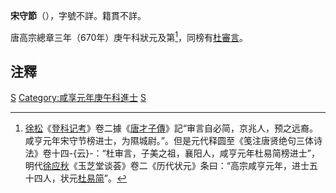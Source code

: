 '''宋守節'''（{{bd|?||?||}}），字號不詳。籍貫不詳。 

唐高宗總章三年（670年）庚午科狀元及第<ref>[[徐松|徐松]]《[[登科记考|登科记考]]》卷二據《[[唐才子傳|唐才子傳]]》記“审言自必简，京兆人，预之远裔。咸亨元年宋守节榜进士，为隰城尉。”。但是元代释圆至《笺注唐贤绝句三体诗法》卷十四-{云}-：“杜审言，子美之祖，襄阳人，咸亨元年杜易简榜进士”，明代[[徐应秋|徐应秋]]《玉芝堂谈荟》卷二《历代状元》条曰：“高宗咸亨元年，进士五十四人，状元[[杜易简|杜易简]]”。</ref>，同榜有[[杜審言|杜審言]]。

==注釋==
<div class="references-small">
<references />
</div>

[[Category:唐朝狀元|S]]
[[Category:咸享元年庚午科進士|Category:咸享元年庚午科進士]]
[[Category:宋姓|S]]
